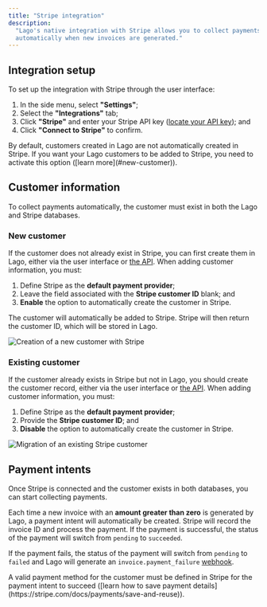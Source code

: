 ```yaml
---
title: "Stripe integration"
description:
  "Lago's native integration with Stripe allows you to collect payments
  automatically when new invoices are generated."
---
```


## Integration setup[](#integration-setup "Direct link to heading")

To set up the integration with Stripe through the user interface:

1. In the side menu, select **"Settings"**;
2. Select the **"Integrations"** tab;
3. Click **"Stripe"** and enter your Stripe API key
   ([locate your API key](https://support.stripe.com/questions/locate-api-keys-in-the-dashboard));
   and
4. Click **"Connect to Stripe"** to confirm.

<Info>
  By default, customers created in Lago are not automatically created in Stripe.
  If you want your Lago customers to be added to Stripe, you need to activate
  this option ([learn more](#new-customer)).
</Info>

## Customer information[](#customer-information "Direct link to heading")

To collect payments automatically, the customer must exist in both the Lago and
Stripe databases.

### New customer[](#new-customer "Direct link to heading")

If the customer does not already exist in Stripe, you can first create them in
Lago, either via the user interface or [the API](/api/customers/create-update).
When adding customer information, you must:

1. Define Stripe as the **default payment provider**;
2. Leave the field associated with the **Stripe customer ID** blank; and
3. **Enable** the option to automatically create the customer in Stripe.

The customer will automatically be added to Stripe. Stripe will then return the
customer ID, which will be stored in Lago.

![Creation of a new customer with Stripe](/payments/images/stripe-customer-new-0f728fa2b4b24e681acf676b1dae271b.png)

### Existing customer[](#existing-customer "Direct link to heading")

If the customer already exists in Stripe but not in Lago, you should create the
customer record, either via the user interface or
[the API](/api/customers/create-update-customer). When adding customer
information, you must:

1. Define Stripe as the **default payment provider**;
2. Provide the **Stripe customer ID**; and
3. **Disable** the option to automatically create the customer in Stripe.

![Migration of an existing Stripe customer](/payments/images/stripe-customer-migration-7252e90d3a59452ca8e21bf3f169bf3f.png)

## Payment intents[](#payment-intents "Direct link to heading")

Once Stripe is connected and the customer exists in both databases, you can
start collecting payments.

Each time a new invoice with an **amount greater than zero** is generated by
Lago, a payment intent will automatically be created. Stripe will record the
invoice ID and process the payment. If the payment is successful, the status of
the payment will switch from `pending` to `succeeded`.

If the payment fails, the status of the payment will switch from `pending` to
`failed` and Lago will generate an `invoice.payment_failure`
[webhook](/api/webhooks/messages).

<Warning>
  A valid payment method for the customer must be defined in Stripe for the
  payment intent to succeed ([learn how to save payment
  details](https://stripe.com/docs/payments/save-and-reuse)).
</Warning>

